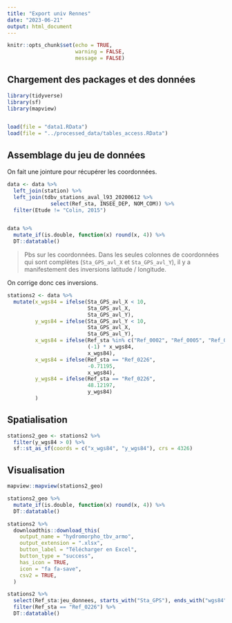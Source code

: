 ```yaml
---
title: "Export univ Rennes"
date: "2023-06-21"
output: html_document
---
```


```r
knitr::opts_chunk$set(echo = TRUE,
                      warning = FALSE,
                      message = FALSE)
```

## Chargement des packages et des données

```r
library(tidyverse)
library(sf)
library(mapview)


load(file = "data1.RData")
load(file = "../processed_data/tables_access.RData")
```

## Assemblage du jeu de données

On fait une jointure pour récupérer les coordonnées.

```r
data <- data %>% 
  left_join(station) %>% 
  left_join(tdbv_stations_aval_l93_20200612 %>% 
              select(Ref_sta, INSEE_DEP, NOM_COM)) %>% 
  filter(Etude != "Colin, 2015")


data %>% 
  mutate_if(is.double, function(x) round(x, 4)) %>% 
  DT::datatable()
```

>Pbs sur les coordonnées. Dans les seules colonnes de coordonnées qui sont complètes (`Sta_GPS_avl_X` et `Sta_GPS_avl_Y`), il y a manifestement des inversions latitude / longitude.

On corrige donc ces inversions.

```r
stations2 <- data %>% 
  mutate(x_wgs84 = ifelse(Sta_GPS_avl_X < 10,
                          Sta_GPS_avl_X,
                          Sta_GPS_avl_Y),
         y_wgs84 = ifelse(Sta_GPS_avl_Y < 10,
                          Sta_GPS_avl_X,
                          Sta_GPS_avl_Y),
         x_wgs84 = ifelse(Ref_sta %in% c("Ref_0002", "Ref_0005", "Ref_0146"),
                          (-1) * x_wgs84,
                          x_wgs84),
         x_wgs84 = ifelse(Ref_sta == "Ref_0226",
                          -0.71195,
                          x_wgs84),
         y_wgs84 = ifelse(Ref_sta == "Ref_0226",
                          48.12197,
                          y_wgs84)
         )  
```

## Spatialisation

```r
stations2_geo <- stations2 %>% 
  filter(y_wgs84 > 0) %>% 
  sf::st_as_sf(coords = c("x_wgs84", "y_wgs84"), crs = 4326)
```

## Visualisation

```r
mapview::mapview(stations2_geo)
```

```r
stations2_geo %>% 
  mutate_if(is.double, function(x) round(x, 4)) %>% 
  DT::datatable()
```

```r
stations2 %>%
  downloadthis::download_this(
    output_name = "hydromorpho_tbv_armo",
    output_extension = ".xlsx",
    button_label = "Télécharger en Excel",
    button_type = "success",
    has_icon = TRUE,
    icon = "fa fa-save",
    csv2 = TRUE,
  )
```

```r
stations2 %>% 
  select(Ref_sta:jeu_donnees, starts_with("Sta_GPS"), ends_with("wgs84")) %>% 
  filter(Ref_sta == "Ref_0226") %>% 
  DT::datatable()
```

